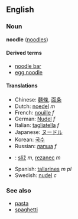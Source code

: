 ==English==
===Noun===
'''noodle''' ([[noodles]])

====Derived terms====
*[[noodle bar]]
*[[egg noodle]]

====Translations====
*Chinese: [[麵條]], [[面条]]
*Dutch: [[noedel]] ''m''
*French: [[nouille]] ''f''
*German: [[Nudel]] ''f''
*Italian: [[tagliatella]] ''f''
*Japanese: [[ヌードル]]
*Korean: [[국수]]
*Russian: [[лапша]] ''f''
*{{sk}}: [[slíž]] ''m'', [[rezanec]] ''m''
*Spanish: [[tallarines]] ''m pl''
*Swedish: [[nudel]] ''c''

===See also===
*[[pasta]]
*[[spaghetti]]
